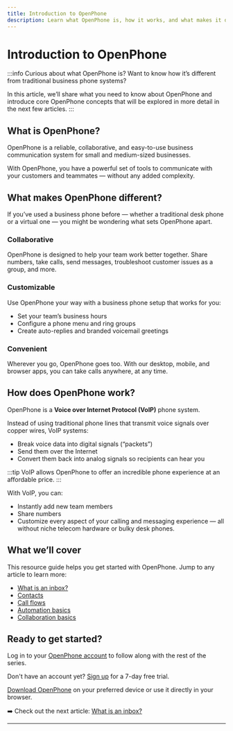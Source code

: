 ```yaml
---
title: Introduction to OpenPhone
description: Learn what OpenPhone is, how it works, and what makes it different from other business phone systems.
---
```


# Introduction to OpenPhone

:::info
Curious about what OpenPhone is? Want to know how itʼs different from traditional business phone systems?

In this article, weʼll share what you need to know about OpenPhone and introduce core OpenPhone concepts that will be explored in more detail in the next few articles.
:::

## What is OpenPhone?

OpenPhone is a reliable, collaborative, and easy-to-use business communication system for small and medium-sized businesses.

With OpenPhone, you have a powerful set of tools to communicate with your customers and teammates — without any added complexity.

## What makes OpenPhone different?

If youʼve used a business phone before — whether a traditional desk phone or a virtual one — you might be wondering what sets OpenPhone apart.

### Collaborative

OpenPhone is designed to help your team work better together. Share numbers, take calls, send messages, troubleshoot customer issues as a group, and more.

### Customizable

Use OpenPhone your way with a business phone setup that works for you:
- Set your teamʼs business hours
- Configure a phone menu and ring groups
- Create auto-replies and branded voicemail greetings

### Convenient

Wherever you go, OpenPhone goes too. With our desktop, mobile, and browser apps, you can take calls anywhere, at any time.

## How does OpenPhone work?

OpenPhone is a **Voice over Internet Protocol (VoIP)** phone system.

Instead of using traditional phone lines that transmit voice signals over copper wires, VoIP systems:
- Break voice data into digital signals (“packets”)
- Send them over the Internet
- Convert them back into analog signals so recipients can hear you

:::tip
VoIP allows OpenPhone to offer an incredible phone experience at an affordable price.
:::

With VoIP, you can:
- Instantly add new team members
- Share numbers
- Customize every aspect of your calling and messaging experience
— all without niche telecom hardware or bulky desk phones.

## What we’ll cover

This resource guide helps you get started with OpenPhone. Jump to any article to learn more:

- [What is an inbox?](https://support.openphone.com/hc/en-us/articles/26496968922391-Getting-started-with-inboxes)
- [Contacts](https://support.openphone.com/hc/en-us/articles/26724635472023-Getting-started-with-contacts)
- [Call flows](https://support.openphone.com/hc/en-us/articles/26753012760855-Getting-started-with-call-flows)
- [Automation basics](https://support.openphone.com/hc/en-us/articles/26729487170711-Getting-started-with-automation-basics)
- [Collaboration basics](https://support.openphone.com/hc/en-us/articles/26738646831255-Getting-started-with-collaboration-basics)

## Ready to get started?

Log in to your [OpenPhone account](https://my.openphone.com) to follow along with the rest of the series.

Don't have an account yet? [Sign up](https://my.openphone.com/signup) for a 7-day free trial.

[Download OpenPhone](https://www.openphone.com/downloads) on your preferred device or use it directly in your browser.

➡️ Check out the next article: [What is an inbox?](https://support.openphone.com/hc/en-us/articles/26496968922391-Getting-started-with-inboxes)

---
